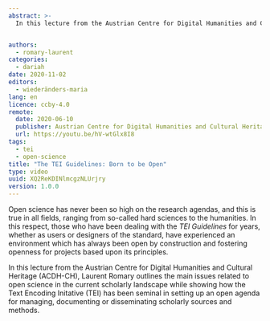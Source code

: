 ```yaml
---
abstract: >-
  In this lecture from the Austrian Centre for Digital Humanities and Cultural Heritage (ACDH-CH), Laurent Romary outlines the main issues related to open science in the current scholarly landscape while showing how the Text Encoding Initative (TEI) has been seminal in setting up an open agenda for managing, documenting or disseminating scholarly sources and methods.


authors:
  - romary-laurent
categories:
  - dariah
date: 2020-11-02
editors:
  - wiederänders-maria
lang: en
licence: ccby-4.0
remote:
  date: 2020-06-10
  publisher: Austrian Centre for Digital Humanities and Cultural Heritage (ACDH-CH)
  url: https://youtu.be/hV-wtGlx8I8
tags:
  - tei
  - open-science
title: "The TEI Guidelines: Born to be Open"
type: video
uuid: XQ2ReKDINlmcgzNLUrjry
version: 1.0.0
---
```


Open science has never been so high on the research agendas, and this is true in all fields, ranging from so-called hard sciences to the humanities. In this respect, those who have been dealing with the _TEI Guidelines_ for years, whether as users or designers of the standard, have experienced an environment which has always been open by construction and fostering openness for projects based upon its principles.

In this lecture from the Austrian Centre for Digital Humanities and Cultural Heritage (ACDH-CH), Laurent Romary outlines the main issues related to open science in the current scholarly landscape while showing how the Text Encoding Initative (TEI) has been seminal in setting up an open agenda for managing, documenting or disseminating scholarly sources and methods.

<VideoCard
  title="Click to view"
  subtitle="ACDH-CH Lecture 6.1 – Laurent Romary – The TEI Guidelines: Born to Be Open"
  id="hV-wtGlx8I8"
  image="/assets/images/cms/resources/tei-guidelines-born-to-be-open-acdh/acdh-ch-laurent-tei.png"
/>
